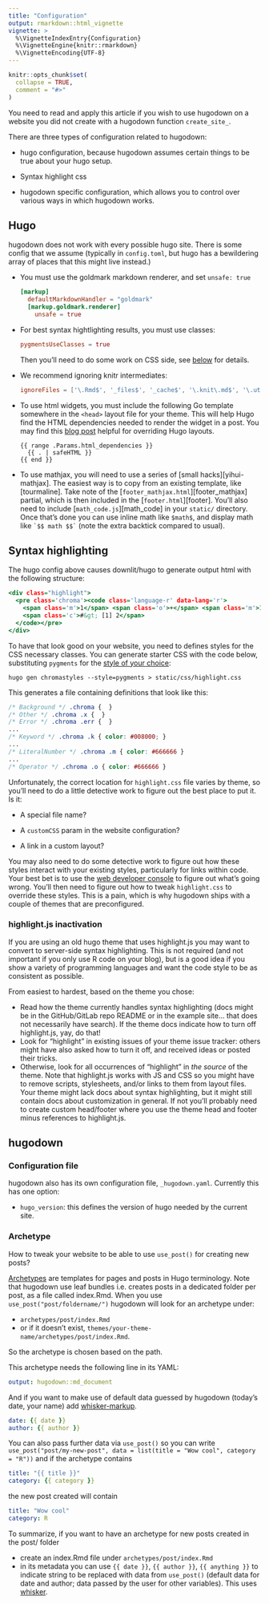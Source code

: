 ```yaml
---
title: "Configuration"
output: rmarkdown::html_vignette
vignette: >
  %\VignetteIndexEntry{Configuration}
  %\VignetteEngine{knitr::rmarkdown}
  %\VignetteEncoding{UTF-8}
---
```


```r
knitr::opts_chunk$set(
  collapse = TRUE,
  comment = "#>"
)
```

You need to read and apply this article if you wish to use hugodown on a website you did not create with a hugodown function `create_site_`.

There are three types of configuration related to hugodown:

-   hugo configuration, because hugodown assumes certain things to be true about your hugo setup.

-   Syntax highlight css

-   hugodown specific configuration, which allows you to control over various ways in which hugodown works.

## Hugo

hugodown does not work with every possible hugo site. There is some config that we assume (typically in `config.toml`, but hugo has a bewildering array of places that this might live instead.)

-   You must use the goldmark markdown renderer, and set `unsafe: true`

    ``` .toml
    [markup]
      defaultMarkdownHandler = "goldmark"
      [markup.goldmark.renderer]
        unsafe = true
    ```

-   For best syntax hightlighting results, you must use classes:

    ``` .toml
    pygmentsUseClasses = true
    ```

    Then you'll need to do some work on CSS side, see [below](#syntax-highlighting) for details.

-   We recommend ignoring knitr intermediates:

    ``` .toml
    ignoreFiles = ['\.Rmd$', '_files$', '_cache$', '\.knit\.md$', '\.utf8\.md$']
    ```

-   To use html widgets, you must include the following Go template somewhere in the `<head>` layout file for your theme. This will help Hugo find the HTML dependencies needed to render the widget in a post. You may find this [blog post](https://zwbetz.com/override-a-hugo-theme/) helpful for overriding Hugo layouts.

        {{ range .Params.html_dependencies }}
          {{ . | safeHTML }}
        {{ end }}

-   To use mathjax, you will need to use a series of [small hacks][yihui-mathjax]. The easiest way is to copy from an existing template, like [tourmaline]. Take note of the [`footer_mathjax.html`][footer\_mathjax] partial, which is then included in the [`footer.html`][footer]. You'll also need to include [`math_code.js`][math\_code] in your `static/` directory. Once that's done you can use inline math like `$math$`, and display math like `` `$$ math $$` `` (note the extra backtick compared to usual).

## Syntax highlighting {#syntax-highlighting}

The hugo config above causes downlit/hugo to generate output html with the following structure:

``` .html
<div class="highlight">
  <pre class='chroma'><code class='language-r' data-lang='r'>
    <span class='m'>1</span> <span class='o'>+</span> <span class='m'>1</span>
    <span class='c'>#&gt; [1] 2</span>
  </code></pre>
</div>
```

To have that look good on your website, you need to defines styles for the CSS necessary classes. You can generate starter CSS with the code below, substituting `pygments` for the [style of your choice](https://xyproto.github.io/splash/docs/longer/all.html):

    hugo gen chromastyles --style=pygments > static/css/highlight.css

This generates a file containing definitions that look like this:

``` .css
/* Background */ .chroma {  }
/* Other */ .chroma .x {  }
/* Error */ .chroma .err {  }
...
/* Keyword */ .chroma .k { color: #008000; }
...
/* LiteralNumber */ .chroma .m { color: #666666 }
...
/* Operator */ .chroma .o { color: #666666 }
```

Unfortunately, the correct location for `highlight.css` file varies by theme, so you'll need to do a little detective work to figure out the best place to put it. Is it:

-   A special file name?

-   A `customCSS` param in the website configuration?

-   A link in a custom layout?

You may also need to do some detective work to figure out how these styles interact with your existing styles, particularly for links within code. Your best bet is to use the [web developer console](https://developer.mozilla.org/en-US/docs/Tools/Web_Console/Opening_the_Web_Console) to figure out what's going wrong. You'll then need to figure out how to tweak `highlight.css` to override these styles. This is a pain, which is why hugodown ships with a couple of themes that are preconfigured.

### highlight.js inactivation

If you are using an old hugo theme that uses highlight.js you may want to convert to server-side syntax highlighting. This is not required (and not important if you only use R code on your blog), but is a good idea if you show a variety of programming languages and want the code style to be as consistent as possible.

From easiest to hardest, based on the theme you chose:

-   Read how the theme currently handles syntax highlighting (docs might be in the GitHub/GitLab repo README or in the example site... that does not necessarily have search). If the theme docs indicate how to turn off highlight.js, yay, do that!
-   Look for "highlight" in existing issues of your theme issue tracker: others might have also asked how to turn it off, and received ideas or posted their tricks.
-   Otherwise, look for all occurrences of "highlight" in *the source* of the theme. Note that highlight.js works with JS and CSS so you might have to remove scripts, stylesheets, and/or links to them from layout files. Your theme might lack docs about syntax highlighting, but it might still contain docs about customization in general. If not you'll probably need to create custom head/footer where you use the theme head and footer minus references to highlight.js.

## hugodown

### Configuration file

hugodown also has its own configuration file, `_hugodown.yaml`. Currently this has one option:

-   `hugo_version`: this defines the version of hugo needed by the current site.

### Archetype

How to tweak your website to be able to use `use_post()` for creating new posts?

[Archetypes](https://gohugo.io/content-management/archetypes/) are templates for pages and posts in Hugo terminology.
Note that hugodown use leaf bundles i.e. creates posts in a dedicated folder per post, as a file called index.Rmd.
When you use `use_post("post/foldername/")` hugodown will look for an archetype under:

* `archetypes/post/index.Rmd`
* or if it doesn't exist, `themes/your-theme-name/archetypes/post/index.Rmd`.

So the archetype is chosen based on the path.

This archetype needs the following line in its YAML:

```yaml
output: hugodown::md_document
```

And if you want to make use of default data guessed by hugodown (today's date, your name) add [whisker-markup](https://github.com/edwindj/whisker).

```yaml
date: {{ date }}
author: {{ author }}
```

You can also pass further data via `use_post()` so you can write `use_post("post/my-new-post", data = list(title = "Wow cool", category = "R"))` and if the archetype contains

```yaml
title: "{{ title }}"
category: {{ category }}
```

the new post created will contain

```yaml
title: "Wow cool"
category: R
```

To summarize, if you want to have an archetype for new posts created in the post/ folder 

* create an index.Rmd file under `archetypes/post/index.Rmd`
* in its metadata you can use `{{ date }}`, `{{ author }}`, `{{ anything }}` to indicate string to be replaced with data from `use_post()` (default data for date and author; data passed by the user for other variables). This uses [whisker](https://github.com/edwindj/whisker).
